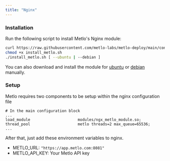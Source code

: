 ```yaml
---
title: "Nginx"
---
```


### Installation

Run the following script to install Metlo's Nginx module:

```bash Bash
curl https://raw.githubusercontent.com/metlo-labs/metlo-deploy/main/connectors/nginx/install_metlo.sh >> install_metlo.sh
chmod +x install_metlo.sh
./install_metlo.sh [ --ubuntu | --debian ]
```

You can also download and install the module for [ubuntu](https://metlo-releases.s3.us-west-2.amazonaws.com/metlo_nginx_module_amd64_ubuntu_latest.so)
or [debian](https://metlo-releases.s3.us-west-2.amazonaws.com/metlo_nginx_module_amd64_debian_latest.so) manually.

### Setup

Metlo requires two components to be setup within the nginx configuration file

```
# In the main configuration block
...
load_module                     modules/ngx_metlo_module.so;
thread_pool                     metlo threads=2 max_queue=65536;
...
```

After that, just add these environment variables to nginx.

- METLO_URL: `"https://app.metlo.com:8081"`
- METLO_API_KEY: Your Metlo API key
